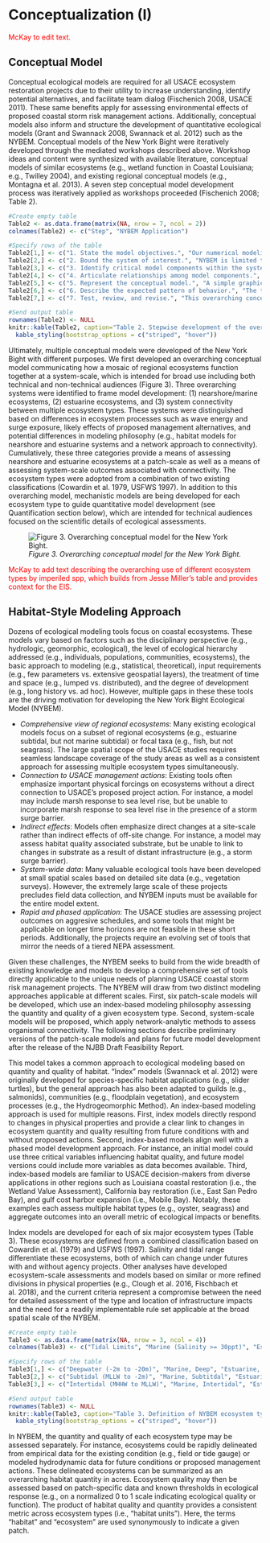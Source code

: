 # Conceptualization (I)

<span style="color: red;">McKay to edit text.</span>


## Conceptual Model

Conceptual ecological models are required for all USACE ecosystem restoration projects due to their utility to increase understanding, identify potential alternatives, and facilitate team dialog (Fischenich 2008, USACE 2011). These same benefits apply for assessing environmental effects of proposed coastal storm risk management actions. Additionally, conceptual models also inform and structure the development of quantitative ecological models (Grant and Swannack 2008, Swannack et al. 2012) such as the NYBEM. Conceptual models of the New York Bight were iteratively developed through the mediated workshops described above. Workshop ideas and content were synthesized with available literature, conceptual models of similar ecosystems (e.g., wetland function in Coastal Louisiana; e.g., Twilley 2004), and existing regional conceptual models (e.g., Montagna et al. 2013). A seven step conceptual model development process was iteratively applied as workshops proceeded (Fischenich 2008; Table 2).

```{r}
#Create empty table
Table2 <- as.data.frame(matrix(NA, nrow = 7, ncol = 2))
colnames(Table2) <- c("Step", "NYBEM Application")

#Specify rows of the table
Table2[1,] <- c("1. State the model objectives.", "Our numerical modeling objective is to articulate the mechanisms and magnitude of environmental effects of proposed coastal storm risk management actions in the New York Bight Ecosystem. This conceptual model is intended to communicate the overarching scope of model development to a broad audience.")
Table2[2,] <- c("2. Bound the system of interest.", "NYBEM is limited to the New York Bight Watershed with a seaward limit of a 20m depth contour. The models are further limited to aquatic ecosystems in the National Hydrography Dataset within the NJBB project area. The NYBEM focuses only on effects to regional ecosystem, and other forms of environmental impacts (e.g., air quality, historic preservation) are addressed elsewhere in NEPA documentation.")
Table2[3,] <- c("3. Identify critical model components within the system.", "This overarching conceptual model focuses on key ecosystem types and system-wide connectivity. Patch-scale models are defined from a combined classification based on Cowardin et al. (1979), USFWS (1997), and Montagna et al. (2013). A series of workshops and literature search will be used to identify ecosystem-specific model components associated with habitat quality.")
Table2[4,] <- c("4. Articulate relationships among model components.", "Only ecosystem types are presented, given the communication-driven purpose of this overarching model. More mechanistic conceptual models are being developed for each ecosystem type, which show connections between drivers and stressors, ecosystem states, and ecological outcomes.")
Table2[5,] <- c("5. Represent the conceptual model.", "A simple graphic representation of the conceptual model (Figure 3) was developed to facilitate communication between project team members, sponsors, partner agencies, and other interested parties.")
Table2[6,] <- c("6. Describe the expected pattern of behavior.", "The team qualitatively assessed the model along with potential gaps in ecosystem types and environmental impacts.")
Table2[7,] <- c("7. Test, review, and revise.", "This overarching conceptual model was developed, presented, and refined based on a series of modeling workshops (Appendix B).")

#Send output table
rownames(Table2) <- NULL
knitr::kable(Table2, caption="Table 2. Stepwise development of the overarching NYBEM conceptual model (following steps in Fischenich 2008).") %>% 
  kable_styling(bootstrap_options = c("striped", "hover"))
```


Ultimately, multiple conceptual models were developed of the New York Bight with different purposes. We first developed an overarching conceptual model communicating how a mosaic of regional ecosystems function together at a system-scale, which is intended for broad use including both technical and non-technical audiences (Figure 3). Three overarching systems were identified to frame model development: (1) nearshore/marine ecosystems, (2) estuarine ecosystems, and (3) system connectivity between multiple ecosystem types. These systems were distinguished based on differences in ecosystem processes such as wave energy and surge exposure, likely effects of proposed management alternatives, and potential differences in modeling philosophy (e.g., habitat models for nearshore and estuarine systems and a network approach to connectivity). Cumulatively, these three categories provide a means of assessing nearshore and estuarine ecosystems at a patch-scale as well as a means of assessing system-scale outcomes associated with connectivity. The ecosystem types were adopted from a combination of two existing classifications (Cowardin et al. 1979, USFWS 1997). In addition to this overarching model, mechanistic models are being developed for each ecosystem type to guide quantitative model development (see Quantification section below), which are intended for technical audiences focused on the scientific details of ecological assessments. 


![*Figure 3. Overarching conceptual model for the New York Bight.*](ZZ_Fig03_NYBEM.ConModel.jpg)


<span style="color: red;">McKay to add text describing the overarching use of different ecosystem types by imperiled spp, which builds from Jesse Miller's table and provides context for the EIS.</span>


## Habitat-Style Modeling Approach

Dozens of ecological modeling tools focus on coastal ecosystems. These models vary based on factors such as the disciplinary perspective (e.g., hydrologic, geomorphic, ecological), the level of ecological hierarchy addressed (e.g., individuals, populations, communities, ecosystems), the basic approach to modeling (e.g., statistical, theoretical), input requirements (e.g., few parameters vs. extensive geospatial layers), the treatment of time and space (e.g., lumped vs. distributed), and the degree of development (e.g., long history vs. ad hoc). However, multiple gaps in these these tools are the driving motivation for developing the New York Bight Ecological Model (NYBEM). 

* *Comprehensive view of regional ecosystems*: Many existing ecological models focus on a subset of regional ecosystems (e.g., estuarine subtidal, but not marine subtidal) or focal taxa (e.g., fish, but not seagrass). The large spatial scope of the USACE studies requires seamless landscape coverage of the study areas as well as a consistent approach for assessing multiple ecosystem types simultaneously.  
* *Connection to USACE management actions*: Existing tools often emphasize important physical forcings on ecosystems without a direct connection to USACE's proposed project action. For instance, a model may include marsh response to sea level rise, but be unable to incorporate marsh response to sea level rise in the presence of a storm surge barrier.  
* *Indirect effects*: Models often emphasize direct changes at a site-scale rather than indirect effects of off-site change. For instance, a model may assess habitat quality associated substrate, but be unable to link to changes in substrate as a result of distant infrastructure (e.g., a storm surge barrier).  
* *System-wide data*: Many valuable ecological tools have been developed at small spatial scales based on detailed site data (e.g., vegetation surveys). However, the extremely large scale of these projects precludes field data collection, and NYBEM inputs must be available for the entire model extent.  
* *Rapid and phased application*: The USACE studies are assessing project outcomes on aggresive schedules, and some tools that might be applicable on longer time horizons are not feasible in these short periods. Additionally, the projects require an evolving set of tools that mirror the needs of a tiered NEPA assessment.


Given these challenges, the NYBEM seeks to build from the wide breadth of existing knowledge and models to develop a comprehensive set of tools directly applicable to the unique needs of planning USACE coastal storm risk management projects. The NYBEM will draw from two distinct modeling approaches applicable at different scales. First, six patch-scale models will be developed, which use an index-based modeling philosophy assessing the quantity and quality of a given ecosystem type. Second, system-scale models will be proposed, which apply network-analytic methods to assess organismal connectivity. The following sections describe preliminary versions of the patch-scale models and plans for future model development after the release of the NJBB Draft Feasibility Report.


This model takes a common approach to ecological modeling based on quantity and quality of habitat. “Index” models (Swannack et al. 2012) were originally developed for species-specific habitat applications (e.g., slider turtles), but the general approach has also been adapted to guilds (e.g., salmonids), communities (e.g., floodplain vegetation), and ecosystem processes (e.g., the Hydrogeomorphic Method). An index-based modeling approach is used for multiple reasons. First, index models directly respond to changes in physical properties and provide a clear link to changes in ecosystem quantity and quality resulting from future conditions with and without proposed actions. Second, index-based models align well with a phased model development approach. For instance, an initial model could use three critical variables influencing habitat quality, and future model versions could include more variables as data becomes available. Third, index-based models are familiar to USACE decision-makers from diverse applications in other regions such as Louisiana coastal restoration (i.e., the Wetland Value Assessment), California bay restoration (i.e., East San Pedro Bay), and gulf cost harbor expansion (i.e., Mobile Bay). Notably, these examples each assess multiple habitat types (e.g., oyster, seagrass) and aggregate outcomes into an overall metric of ecological impacts or benefits.


Index models are developed for each of six major ecosystem types (Table 3). These ecosystems are defined from a combined classification based on Cowardin et al. (1979) and USFWS (1997). Salinity and tidal range differentiate these ecosystems, both of which can change under futures with and without agency projects. Other analyses have developed ecosystem-scale assessments and models based on similar or more refined divisions in physical properties (e.g., Clough et al. 2016, Fischbach et al. 2018), and the current criteria represent a compromise between the need for detailed assessment of the type and location of infrastructure impacts and the need for a readily implementable rule set applicable at the broad spatial scale of the NYBEM.  


```{r}
#Create empty table
Table3 <- as.data.frame(matrix(NA, nrow = 3, ncol = 4))
colnames(Table3) <- c("Tidal Limits", "Marine (Salinity >= 30ppt)", "Estuarine (Salinity = 0.5 to 30ppt)", "Freshwater (Salinity <= 0.5ppt)")

#Specify rows of the table
Table3[1,] <- c("Deepwater (-2m to -20m)", "Marine, Deep", "Estuarine, Subtidal", "Freshwater")
Table3[2,] <- c("Subtidal (MLLW to -2m)", "Marine, Subtitdal", "Estuarine, Subtidal", "Freshwater")
Table3[3,] <- c("Intertidal (MHHW to MLLW)", "Marine, Intertidal", "Estuarine, Intertidal", "Freshwater")

#Send output table
rownames(Table3) <- NULL
knitr::kable(Table3, caption="Table 3. Definition of NYBEM ecosystem types.") %>% 
  kable_styling(bootstrap_options = c("striped", "hover"))
```


In NYBEM, the quantity and quality of each ecosystem type may be assessed separately. For instance, ecosystems could be rapidly delineated from empirical data for the existing condition (e.g., field or tide gauge) or modeled hydrodynamic data for future conditions or proposed management actions. These delineated ecosystems can be summarized as an overarching habitat quantity in acres. Ecosystem quality may then be assessed based on patch-specific data and known thresholds in ecological response (e.g., on a normalized 0 to 1 scale indicating ecological quality or function). The product of habitat quality and quantity provides a consistent metric across ecosystem types (i.e., “habitat units”). Here, the terms "habitat" and "ecosystem" are used synonymously to indicate a given patch.

